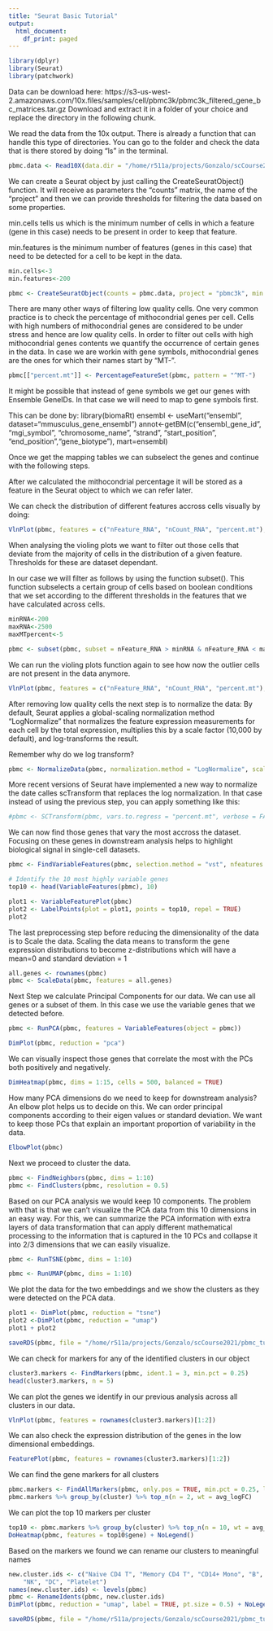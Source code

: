 ```yaml
---
title: "Seurat Basic Tutorial"
output:
  html_document:
    df_print: paged
---
```


```r
library(dplyr)
library(Seurat)
library(patchwork)
```


Data can be download here: 
https://s3-us-west-2.amazonaws.com/10x.files/samples/cell/pbmc3k/pbmc3k_filtered_gene_bc_matrices.tar.gz
Download and extract it in a folder of your choice and replace the directory in the following chunk. 

We read the data from the 10x output. There is already a function that can handle this type of directories.
You can go to the folder and check the data that is there stored by doing "ls" in the terminal.


```r
pbmc.data <- Read10X(data.dir = "/home/r511a/projects/Gonzalo/scCourse2021/filtered_gene_bc_matrices/hg19")
```

We can create a Seurat object by just calling the CreateSeuratObject() function. It will receive as parameters the "counts" matrix, the name of the "project" and then we can provide thresholds for filtering the data based on some properties. 

min.cells tells us which is the minimum number of cells in which a feature (gene in this case) needs to be present in order to keep that feature.

min.features is the minimum number of features (genes in this case) that need to be detected for a cell to be kept in the data. 

```r
min.cells<-3
min.features<-200

pbmc <- CreateSeuratObject(counts = pbmc.data, project = "pbmc3k", min.cells = min.cells, min.features = min.features)
```

There are many other ways of filtering low quality cells. One very common practice is to check the percentage of mithocondrial genes per cell. Cells with high numbers of mithocondrial genes are considered to be under stress and hence are low quality cells. In order to filter out cells with high mithocondrial genes contents we quantify the occurrence of certain genes in the data. In case we are workin with gene symbols, mithocondrial genes are the ones for which their names start by "MT-".

```r
pbmc[["percent.mt"]] <- PercentageFeatureSet(pbmc, pattern = "^MT-")
```

It might be possible that instead of gene symbols we get our genes with Ensemble GeneIDs. In that case we will need to map to gene symbols first. 

This can be done by:
library(biomaRt)
ensembl <- useMart("ensembl", dataset="mmusculus_gene_ensembl")
annot<-getBM(c("ensembl_gene_id", "mgi_symbol", "chromosome_name", "strand", "start_position", "end_position","gene_biotype"), mart=ensembl)

Once we get the mapping tables we can subselect the genes and continue with the following steps. 

After we calculated the mithocondrial percentage it will be stored as a feature in the Seurat object to which we can refer later. 

We can check the distribution of different features accross cells visually by doing:

```r
VlnPlot(pbmc, features = c("nFeature_RNA", "nCount_RNA", "percent.mt"), ncol = 3)
```


When analysing the violing plots we want to filter out those cells that deviate from the majority of cells in the distribution of a given feature. Thresholds for these are dataset dependant. 

In our case we will filter as follows by using the function subset(). This function subselects a certain group of cells based on boolean conditions that we set according to the different thresholds in the features that we have calculated across cells. 

```r
minRNA<-200
maxRNA<-2500
maxMTpercent<-5

pbmc <- subset(pbmc, subset = nFeature_RNA > minRNA & nFeature_RNA < maxRNA & percent.mt < maxMTpercent)
```

We can run the violing plots function again to see how now the outlier cells are not present in the data anymore. 
```r
VlnPlot(pbmc, features = c("nFeature_RNA", "nCount_RNA", "percent.mt"), ncol = 3)
```

After removing low quality cells the next step is to normalize the data:
By default, Seurat applies a global-scaling normalization method “LogNormalize” that normalizes the feature expression measurements for each cell by the total expression, multiplies this by a scale factor (10,000 by default), and log-transforms the result.

Remember why do we log transform?

```r
pbmc <- NormalizeData(pbmc, normalization.method = "LogNormalize", scale.factor = 10000)
```

More recent versions of Seurat have implemented a new way to normalize the date calles scTransform that replaces the log normalization. In that case instead of using the previous step, you can apply something like this:

```r
#pbmc <- SCTransform(pbmc, vars.to.regress = "percent.mt", verbose = FALSE)
```

We can now find those genes that vary the most accross the dataset.  Focusing on these genes in downstream analysis helps to highlight biological signal in single-cell datasets.

```r
pbmc <- FindVariableFeatures(pbmc, selection.method = "vst", nfeatures = 2000)

# Identify the 10 most highly variable genes
top10 <- head(VariableFeatures(pbmc), 10)

plot1 <- VariableFeaturePlot(pbmc)
plot2 <- LabelPoints(plot = plot1, points = top10, repel = TRUE)
plot2
```

The last preprocessing step before reducing the dimensionality of the data is to Scale the data. Scaling the data means to transform the gene expression distributions to become z-distributions which will have a mean=0 and standard deviation = 1

```r
all.genes <- rownames(pbmc)
pbmc <- ScaleData(pbmc, features = all.genes)
```

Next Step we calculate Principal Components for our data. We can use all genes or a subset of them. In this case we use the variable genes that we detected before.

```r
pbmc <- RunPCA(pbmc, features = VariableFeatures(object = pbmc))
```

```r
DimPlot(pbmc, reduction = "pca")
```

We can visually inspect those genes that correlate the most with the PCs both positively and negatively.

```r
DimHeatmap(pbmc, dims = 1:15, cells = 500, balanced = TRUE)
```

How many PCA dimensions do we need to keep for downstream analysis?
An elbow plot helps us to decide on this. We can order principal components according to their eigen values or standard deviation. We want to keep those PCs that explain an important proportion of variability in the data. 

```r
ElbowPlot(pbmc)
```

Next we proceed to cluster the data. 

```r
pbmc <- FindNeighbors(pbmc, dims = 1:10)
pbmc <- FindClusters(pbmc, resolution = 0.5)
```

Based on our PCA analysis we would keep 10 components. The problem with that is that we can't visualize the PCA data from this 10 dimensions in an easy way. For this, we can summarize the PCA information with extra layers of data transformation that can apply different mathematical processing to the information that is captured in the 10 PCs and collapse it into 2/3 dimensions that we can easily visualize. 

```r
pbmc <- RunTSNE(pbmc, dims = 1:10)
```


```r
pbmc <- RunUMAP(pbmc, dims = 1:10)
```

We plot the data for the two embeddings and we show the clusters as they were detected on the PCA data. 

```r
plot1 <- DimPlot(pbmc, reduction = "tsne")
plot2 <-DimPlot(pbmc, reduction = "umap")
plot1 + plot2
```

```r
saveRDS(pbmc, file = "/home/r511a/projects/Gonzalo/scCourse2021/pbmc_tutorial_1stpart_output.rds")
```

We can check for markers for any of the identified clusters in our object
```r
cluster3.markers <- FindMarkers(pbmc, ident.1 = 3, min.pct = 0.25)
head(cluster3.markers, n = 5)
```

We can plot the genes we identify in our previous analysis across all clusters in our data.
```r
VlnPlot(pbmc, features = rownames(cluster3.markers)[1:2])
```

We can also check the expression distribution of the genes in the low dimensional embeddings.
```r
FeaturePlot(pbmc, features = rownames(cluster3.markers)[1:2])
```
We can find the gene markers for all clusters
```r
pbmc.markers <- FindAllMarkers(pbmc, only.pos = TRUE, min.pct = 0.25, logfc.threshold = 0.25)
pbmc.markers %>% group_by(cluster) %>% top_n(n = 2, wt = avg_logFC)
```

We can plot the top 10 markers per cluster

```r
top10 <- pbmc.markers %>% group_by(cluster) %>% top_n(n = 10, wt = avg_logFC)
DoHeatmap(pbmc, features = top10$gene) + NoLegend()
```

Based on the markers we found we can rename our clusters to meaningful names
```r
new.cluster.ids <- c("Naive CD4 T", "Memory CD4 T", "CD14+ Mono", "B", "CD8 T", "FCGR3A+ Mono", 
    "NK", "DC", "Platelet")
names(new.cluster.ids) <- levels(pbmc)
pbmc <- RenameIdents(pbmc, new.cluster.ids)
DimPlot(pbmc, reduction = "umap", label = TRUE, pt.size = 0.5) + NoLegend()
```

```r
saveRDS(pbmc, file = "/home/r511a/projects/Gonzalo/scCourse2021/pbmc_tutorial_2ndpart_output.rds")
```
